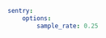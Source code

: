 <!-- prettier-ignore -->
```yaml {filename:config/packages/sentry.yaml}
sentry:
    options:
        sample_rate: 0.25
```
